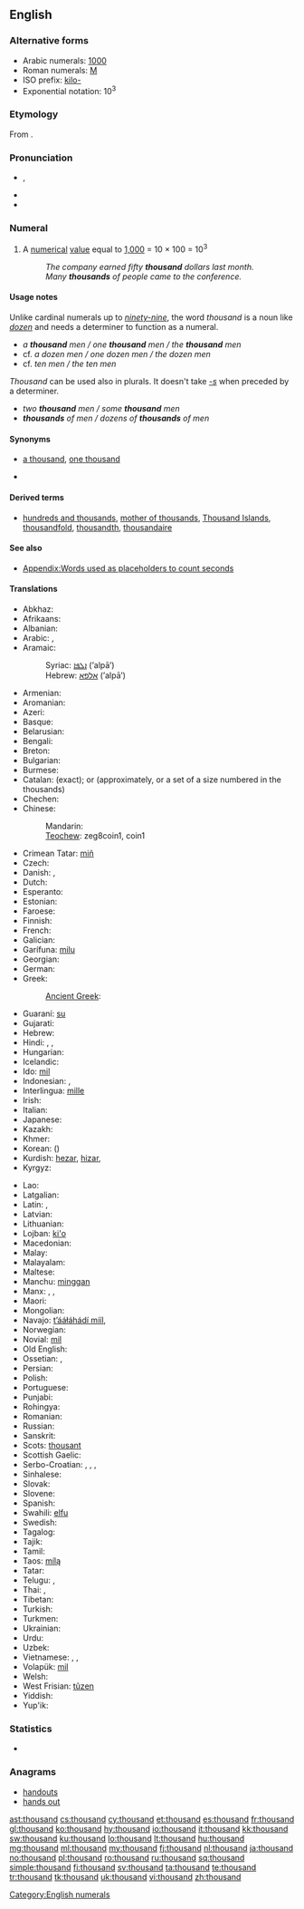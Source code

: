 ==English==

===Alternative forms===
* Arabic numerals: [[1000]] {{qualifier|see for numerical forms in other scripts}}
* Roman numerals: [[M]]
* ISO prefix: [[kilo-]]
* Exponential notation: 10<sup>3</sup>
<!-- Please add other numerical forms to the page for 1000 instead of here. -->

===Etymology===
From {{etyl|ang|en}} {{term|þusend|þūsend|lang=ang}}.

===Pronunciation===
* {{a|UK|US}} {{IPA|/ˈθaʊ.znd/}}, {{SAMPA|/"TaU.znd/}}
* {{audio|en-us-thousand.ogg|Audio (US)}}
* {{hyphenation|thou|sand}}

===Numeral===
{{en-noun}}

# {{cardinal|lang=en}} A [[numerical]] [[value]] equal to [[1000|1,000]] = 10 &times; 100 = 10<sup>3</sup>
#: ''The company earned fifty '''thousand''' dollars last month.''
#: ''Many '''thousands''' of people came to the conference.''

====Usage notes====
Unlike cardinal numerals up to ''[[ninety-nine]]'', the word ''thousand'' is a noun like ''[[dozen]]'' and needs a determiner to function as a numeral.
* ''a '''thousand''' men / one '''thousand''' men / the '''thousand''' men''
* cf. ''a dozen men / one dozen men / the dozen men''
* cf. ''ten men / the ten men''
''Thousand'' can be used also in plurals. It doesn't take ''[[-s]]'' when preceded by a determiner.
* ''two '''thousand''' men / some '''thousand''' men''
* '''''thousands''' of men / dozens of '''thousands''' of men''

====Synonyms====
* {{sense|numerical}} [[a thousand]], [[one thousand]]
* {{symbolic|1000}}

====Derived terms====
* [[hundreds and thousands]], [[mother of thousands]], [[Thousand Islands]], [[thousandfold]], [[thousandth]], [[thousandaire]]

====See also====
* [[Appendix:Words used as placeholders to count seconds]]

====Translations====
{{trans-top|cardinal number 1000}}
* Abkhaz: {{t|ab|зықы|tr=zyk̢y|sc=Cyrl}}
* Afrikaans: {{t|af|duisend}}
* Albanian: {{t|sq|mijë|xs=Albanian}}
* Arabic: {{t-|ar|الف|alt=أَلْف|tr='alf}},  {{t|ar|١٠٠٠}}
* Aramaic:
*: Syriac: [[ܐܠܦܐ]] (’alpā’) {{m}}
*: Hebrew: [[אלפא]] (’alpā’) {{m}}
* Armenian: {{t+|hy|հազար|tr=hazar}}
* Aromanian: {{tø|rup|njilje}}
* Azeri: {{t+|az|min|xs=Azeri}}
* Basque: {{t|eu|mila}}
* Belarusian: {{t-|be|тысяча|tr=tysjača|xs=Belarusian}}
* Bengali: {{t-|bn|হাজার|tr=hajar|sc=Beng|xs=Bengali}}
* Breton: {{t+|br|mil|xs=Breton}}
* Bulgarian: {{t|bg|хиляда|f|tr=hiljada}}
* Burmese: {{t|my|တထောင်|tr=tăhtaung|sc=Mymr}}
* Catalan: {{t+|ca|mil}} (exact); {{t-|ca|miler}} or {{t-|ca|milenar}} (approximately, or a set of a size numbered in the thousands)
* Chechen: {{tø|ce|эзар|tr=ezar}}
* Chinese:
*: Mandarin: {{t-|cmn|千|tr=qiān|sc=Hani}}
*: [[Teochew]]: zeg8coin1, coin1
* Crimean Tatar: [[miñ#Crimean Tatar|miñ]]
* Czech: {{t+|cs|tisíc|m}}
* Danish: {{t-|da|tusinde}}, {{t+|da|tusind}}
* Dutch: {{t+|nl|duizend|f}}
* Esperanto: {{t-|eo|mil|xs=Esperanto}}
* Estonian: {{t+|et|tuhat}}
* Faroese: {{t-|fo|túsund|xs=Faroese}}
* Finnish: {{t+|fi|tuhat}}
* French: {{t+|fr|mille|m}}
* Galician: {{t+|gl|mil|xs=Galician}}
* Garífuna: [[milu]]
* Georgian: {{t+|ka|ათასი|tr=at’asi|sc=Geor|xs=Georgian}}
* German: {{t+|de|tausend|n}}
* Greek: {{t|el|χίλια|tr=khília}}
*: [[Ancient Greek]]: {{tø|grc|χίλιοι|tr=khilioi|sc=polytonic|xs=Ancient Greek}}
* Guaraní: [[su]]
* Gujarati: {{t|gu|હજાર|tr=hajāra|sc=Gujr|xs=Gujarati}}
* Hebrew: {{t+|he|אלף|tr=élef}}
* Hindi: {{t+|hi|हज़ार|m|tr=hazār|xs=Hindi}}, {{t-|hi|सहस्र|tr=sahasra|xs=Hindi}}, {{t|hi|१०००|xs=Hindi}}
* Hungarian: {{t+|hu|ezer}}
* Icelandic: {{t+|is|þúsund|n}}
* Ido: [[mil]]
* Indonesian: {{t-|id|ribu|xs=Indonesian}}, {{t|id|seribu}}
* Interlingua: [[mille]]
* Irish: {{t+|ga|míle|xs=Irish}}
* Italian: {{t+|it|mille|m}}
* Japanese: {{t+|ja|千|tr=せん, sen}}
* Kazakh: {{t|kk|мың|tr=mıñ|sc=Cyrl}}
* Khmer: {{t|km|មួយពាន់|tr=muoy ponn|sc=Khmr|xs=Khmer}}
* Korean: {{t+|ko|천|tr=cheon|sc=Hang}} ({{t+|ko|千|sc=Hani}})
* Kurdish: [[hezar]], [[hizar]], {{ku-Arab|[[هه‌زار]]}}
* Kyrgyz: {{t|ky|миң|tr=miñ|sc=Cyrl}}
{{trans-mid}}
* Lao: {{t|lo|ພັນ|tr=pʰán|sc=Laoo}}
* Latgalian: {{tø|ltg|tyukstūša}}
* Latin: {{t+|la|mille|alt=mīlle}}, {{t+|la|milia|alt=mīlia}}
* Latvian: {{t|lv|tūkstotis}}
* Lithuanian: {{t+|lt|tūkstantis|m|xs=Lithuanian}}
* Lojban: [[ki'o]]
* Macedonian: {{t|mk|илјада|tr=íljada}}
* Malay: {{t-|ms|ribu|xs=Malay}}
* Malayalam: {{t|ml|ആയിരം|tr=aayiram|sc=Mlym|xs=Malayalam}}
* Maltese: {{t-|mt|elf|xs=Maltese}}
* Manchu: [[minggan]]
* Manx: {{t|gv|jeih keead}}, {{t|gv|milley}}, {{t|gv|thousane}}
* Maori: {{t-|mi|mano|xs=Maori}}
* Mongolian: {{t|mn|мянга|tr=mjanga|sc=Cyrl|xs=Mongolian}}
* Navajo: [[tʼááłáhádí mííl]], {{tø|nv|mííl}}
* Norwegian: {{t+|no|tusen}}
* Novial: [[mil]]
* Old English: {{t-|ang|þusend|alt=þūsend|xs=Old English}}
* Ossetian: {{tø|os|мин|tr=min|sc=Cyrl}}, {{tø|os|æрзæ|tr=ærzæ|sc=Cyrl}}
* Persian: {{t+|fa|هزار|alt=هِزار|tr=hezār|xs=Persian}}
* Polish: {{t+|pl|tysiąc|m}}
* Portuguese: {{t+|pt|mil}}
* Punjabi: {{t|pa|ਹਜ਼ਾਰ|tr=hazār|sc=Guru|xs=Punjabi}}
* Rohingya: {{tø|rhg|ázar}}
* Romanian: {{t+|ro|mie|f}}
* Russian: {{t+|ru|тысяча|tr=týsjača}}
* Sanskrit: {{t-|sa|सहस्र|tr=sahasra|xs=Sanskrit}}
* Scots: [[thousant]]
* Scottish Gaelic: {{t-|gd|mìle|xs=Scottish Gaelic}}
* Serbo-Croatian: {{t|sh|тисућа|f|sc=Cyrl|xs=Serbo-Croatian}},  {{t|sh|tisuća|f|xs=Serbo-Croatian}},  {{t|sh|хиљада|f|sc=Cyrl|xs=Serbo-Croatian}},  {{t|sh|hiljada|f|xs=Serbo-Croatian}}
* Sinhalese: {{t|si|දහස|tr=dhahasa|sc=Sinh|xs=Sinhalese}}
* Slovak: {{t-|sk|tisíc|m}}
* Slovene: {{t+|sl|tisoč}}
* Spanish: {{t+|es|mil|m}}
* Swahili: [[elfu]]
* Swedish: {{t+|sv|tusen}}
* Tagalog: {{t-|tl|libo|xs=Tagalog}}
* Tajik: {{t|tg|ҳазор|tr=hazor|sc=Cyrl}}
* Tamil: {{t+|ta|ஆயிரம்|tr=āyiram|xs=Tamil}}
* Taos: [[mílą]]
* Tatar: {{t+|tt|мең|tr=meñ|sc=Cyrl|xs=Tatar}}
* Telugu: {{t|te|వెయ్యి|tr=veyyi}},  {{t|te|వేయి|tr=vēyi}}
* Thai: {{t-|th|พัน|tr=pan}},  {{t|th|๑๐๐๐}}
* Tibetan: {{t|bo|སྟོང|tr=stong|sc=Tibt}}
* Turkish: {{t+|tr|bin}}
* Turkmen: {{t|tk|müň}}
* Ukrainian: {{t|uk|тисяча|tr=tysjača|xs=Ukrainian}}
* Urdu: {{t-|ur|ہزار|m|tr=hazār|xs=Urdu}}
* Uzbek: {{t|uz|ming}}
* Vietnamese: {{t|vi|một nghìn|xs=Vietnamese}},  {{t+|vi|ngàn|xs=Vietnamese}},  {{t|vi|nghìn|xs=Vietnamese}}
* Volapük: [[mil]]
* Welsh: {{t+|cy|mil|xs=Welsh}}
* West Frisian: [[tûzen]]
* Yiddish: {{t|yi|טויזנט|m|tr=toyznt|xs=Yiddish}}
* Yup'ik: {{tø|ems|tiisiqaq}}
{{trans-bottom}}

===Statistics===
* {{rank|king|nature|answered|363|thousand|looking|John|hour}}

===Anagrams===
* [[handouts#English|handouts]]
* [[hands out#English|hands out]]

[[Category:English numerals]]

[[ast:thousand]]
[[cs:thousand]]
[[cy:thousand]]
[[et:thousand]]
[[es:thousand]]
[[fr:thousand]]
[[gl:thousand]]
[[ko:thousand]]
[[hy:thousand]]
[[io:thousand]]
[[it:thousand]]
[[kk:thousand]]
[[sw:thousand]]
[[ku:thousand]]
[[lo:thousand]]
[[lt:thousand]]
[[hu:thousand]]
[[mg:thousand]]
[[ml:thousand]]
[[my:thousand]]
[[fj:thousand]]
[[nl:thousand]]
[[ja:thousand]]
[[no:thousand]]
[[pl:thousand]]
[[ro:thousand]]
[[ru:thousand]]
[[sq:thousand]]
[[simple:thousand]]
[[fi:thousand]]
[[sv:thousand]]
[[ta:thousand]]
[[te:thousand]]
[[tr:thousand]]
[[tk:thousand]]
[[uk:thousand]]
[[vi:thousand]]
[[zh:thousand]]